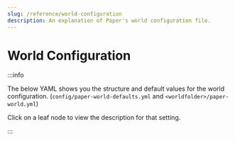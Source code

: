 ```yaml
---
slug: /reference/world-configuration
description: An explanation of Paper's world configuration file.
---
```


# World Configuration


:::info

The below YAML shows you the structure and default values for the world configuration. (`config/paper-world-defaults.yml` and `<worldfolder>/paper-world.yml`)

Click on a leaf node to view the description for that setting.

:::

<Config data={WorldConfigSpec}/>
